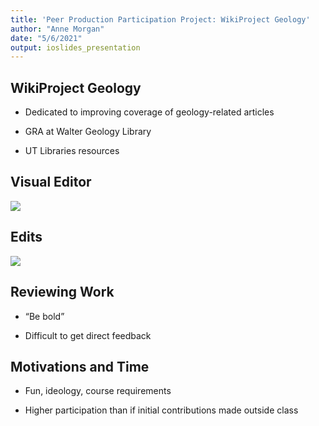 ---
title: 'Peer Production Participation Project: WikiProject Geology'
author: "Anne Morgan"
date: "5/6/2021"
output: ioslides_presentation
---

## WikiProject Geology

- Dedicated to improving coverage of geology-related articles

- GRA at Walter Geology Library

- UT Libraries resources

## Visual Editor

![](images/visualeditor.PNG)

## Edits

![](images/topeditedpages.PNG)

## Reviewing Work

- "Be bold"

- Difficult to get direct feedback

## Motivations and Time

- Fun, ideology, course requirements

- Higher participation than if initial contributions made outside class

